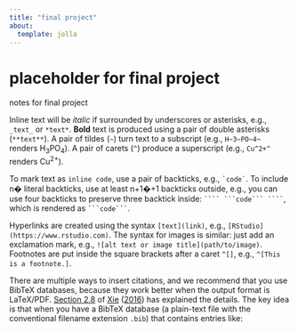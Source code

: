 ```yaml
---
title: "final project"
about: 
  template: jolla
---
```


# placeholder for final project

notes for final project

Inline text will be *italic* if surrounded by underscores or asterisks, e.g., `_text_` or `*text*`. **Bold** text is produced using a pair of double asterisks (`**text**`). A pair of tildes (`~`) turn text to a subscript (e.g., `H~3~PO~4~` renders H~3~PO~4~). A pair of carets (`^`) produce a superscript (e.g., `Cu^2+^` renders Cu^2+^).

To mark text as `inline code`, use a pair of backticks, e.g., `` `code` ``. To include n� literal backticks, use at least n+1�+1 backticks outside, e.g., you can use four backticks to preserve three backtick inside: ````` ```` ```code``` ```` `````, which is rendered as ```` ```code``` ````.

Hyperlinks are created using the syntax `[text](link)`, e.g., `[RStudio](https://www.rstudio.com)`. The syntax for images is similar: just add an exclamation mark, e.g., `![alt text or image title](path/to/image)`. Footnotes are put inside the square brackets after a caret `^[]`, e.g., `^[This is a footnote.]`.

There are multiple ways to insert citations, and we recommend that you use BibTeX databases, because they work better when the output format is LaTeX/PDF. [Section 2.8](https://bookdown.org/yihui/bookdown/citations.html) of [Xie](https://bookdown.org/yihui/rmarkdown/markdown-syntax.html#ref-xie2016) ([2016](https://bookdown.org/yihui/rmarkdown/markdown-syntax.html#ref-xie2016)) has explained the details. The key idea is that when you have a BibTeX database (a plain-text file with the conventional filename extension `.bib`) that contains entries like:
